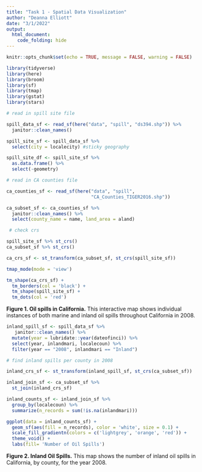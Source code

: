 ```yaml
---
title: "Task 1 - Spatial Data Visualization"
author: "Deanna Elliott"
date: "3/1/2022"
output: 
  html_document:
    code_folding: hide
---
```


```r
knitr::opts_chunk$set(echo = TRUE, message = FALSE, warning = FALSE)

library(tidyverse)
library(here)
library(broom)
library(sf)
library(tmap)
library(gstat)
library(stars)
```

```r

# read in spill site file

spill_data_sf <- read_sf(here("data", "spill", "ds394.shp")) %>% 
  janitor::clean_names()

spill_site_sf <- spill_data_sf %>% 
  select(city = localecity) #sticky geography 

spill_site_df <- spill_site_sf %>% 
  as.data.frame() %>% 
  select(-geometry)

# read in CA counties file

ca_counties_sf <- read_sf(here("data", "spill", 
                               "CA_Counties_TIGER2016.shp"))

ca_subset_sf <- ca_counties_sf %>% 
  janitor::clean_names() %>% 
  select(county_name = name, land_area = aland)
```

```r
 # check crs

spill_site_sf %>% st_crs()
ca_subset_sf %>% st_crs()

ca_crs_sf <- st_transform(ca_subset_sf, st_crs(spill_site_sf))
```

```r
tmap_mode(mode = 'view')

tm_shape(ca_crs_sf) +
  tm_borders(col = 'black') +
  tm_shape(spill_site_sf) +
  tm_dots(col = 'red')
```

**Figure 1. Oil spills in California.** This interactive map shows individual instances of both marine and inland oil spills throughout California in 2008.

```r

inland_spill_sf <- spill_data_sf %>% 
   janitor::clean_names() %>% 
  mutate(year = lubridate::year(dateofinci)) %>% 
  select(year, inlandmari, localecoun) %>% 
  filter(year == "2008", inlandmari == "Inland")
```

```r

# find inland spills per county in 2008

inland_crs_sf <- st_transform(inland_spill_sf, st_crs(ca_subset_sf))

inland_join_sf <- ca_subset_sf %>% 
  st_join(inland_crs_sf)

inland_counts_sf <- inland_join_sf %>% 
  group_by(localecoun) %>% 
  summarize(n_records = sum(!is.na(inlandmari)))
```

```r

ggplot(data = inland_counts_sf) +
  geom_sf(aes(fill = n_records), color = 'white', size = 0.1) +
  scale_fill_gradientn(colors = c('lightgrey', 'orange', 'red')) +
  theme_void() +
  labs(fill= 'Number of Oil Spills')
```

**Figure 2. Inland Oil Spills.** This map shows the number of inland oil spills in California, by county, for the year 2008.

